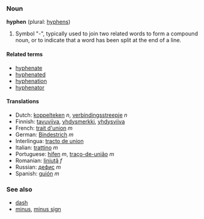 ===Noun===
'''hyphen''' (plural: [[hyphens]])

# Symbol "-", typically used to join two related words to form a compound noun, or to indicate that a word has been split at the end of a line.

====Related terms====
*[[hyphenate]]
*[[hyphenated]]
*[[hyphenation]]
*[[hyphenator]]

====Translations====
*Dutch: [[koppelteken]] ''n'', [[verbindingsstreepje]] ''n''
*Finnish: [[tavuviiva]], [[yhdysmerkki]], [[yhdysviiva]]
*French: [[trait d'union]] ''m''
*German: [[Bindestrich]] ''m''
*Interlingua: [[tracto de union]]
*Italian: [[trattino]] ''m''
*Portuguese: [[hífen]] ''m'', [[traço-de-união]] ''m''
*Romanian: [[liniuţă]] ''f''
*Russian: [[дефис]] ''m''
*Spanish: [[guión]] ''m''

===See also===
*[[dash]]
*[[minus]], [[minus sign]]